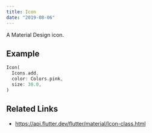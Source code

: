```yaml
---
title: Icon
date: "2019-08-06"
---
```


A Material Design icon.


## Example

```dart liveslice=Icon
Icon(
  Icons.add,
  color: Colors.pink,
  size: 30.0,
)
```

## Related Links
- https://api.flutter.dev/flutter/material/Icon-class.html
